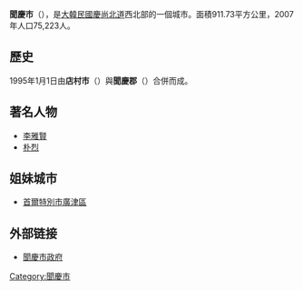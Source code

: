 {{multiple issues|
{{expand|time=2018-07-11T06:36:16+00:00}}
{{onesource|time=2018-07-11T06:36:16+00:00}}
{{refimprove|time=2018-07-11T06:36:16+00:00}}
}}
{{Infobox  Settlement
| name                    = 聞慶市
| settlement_type         = [[韩国行政区划|自治市]]
| translit_lang1          = [[韓語|韓語]]
| translit_lang1_type1    = [[諺文|諺文]]
| translit_lang1_info1    = 문경시
| translit_lang1_type2    = [[朝鮮漢字|漢字]]
| translit_lang1_info2    = 聞慶市
| translit_lang1_type3    = {{nowrap|[[文化观光部2000年式|文化观光部2000年式]]}}
| translit_lang1_info3    = Mungyeong-si
| translit_lang1_type4    = {{nowrap|[[馬科恩-賴肖爾表記法|馬科恩-賴肖爾表記法]]}}
| translit_lang1_info4    = Mun'gyŏng-si
| image_skyline           = Mungyeong Culture Street 2.JPG
| image_flag              = Flag of Mungyeong.svg
| image_caption           = 聞慶文化街
| image_map               = North Gyeongsang-Mungyeong.svg
| map_caption             = 聞慶市在韓國及慶尚北道的位置
| subdivision_type        = 國家
| subdivision_name        = {{ROK}}
| subdivision_type1       = [[朝鮮地區|地區]]
| subdivision_name1       = [[嶺南地方|嶺南地方]]
| subdivision_type2       = 省份
| subdivision_name2       = [[慶尚北道|慶尚北道]]
| parts_type              = 行政區劃
| parts                   = 2邑、7[[面_(行政區劃)|面]]、5[[行政洞|行政洞]]、11[[法定洞|法定洞]]
| area_total_km2          = 911.73
| population_total        = 71,154
| population_density_km2  = auto
| population_as_of        = 2021年
| population_blank1_title = 方言
| population_blank1       = [[慶尚方言|慶尚方言]]
| governing_body          = 聞慶市政府
| leader_title            = 市長
| leader_name             = {{link-ko|高潤煥|고윤환}}
| leader_party            = {{PPP}}
| leader_title1           = 國會議員
| leader_name1            = {{link-ko|林利子|임이자}} （{{PPP}}）
| blank_name              = 市樹
| blank_info              = [[賽黑樺|賽黑樺]]
| blank1_name             = 市花
| blank1_info             = [[大字杜鵑|大字杜鵑]]
| blank2_name             = 市鳥
| blank2_info             = [[游隼|游隼]]
| website                 = [https://www.gbmg.go.kr/main.do 聞慶市政府官網]
}}
'''聞慶市'''（{{kor|諺=문경시|漢=聞慶市|羅=Mungyeong si|f=y}}），是[[大韓民國|大韓民國]][[慶尚北道|慶尚北道]]西北部的一個城市。面積911.73平方公里，2007年人口75,223人。

==歷史==
1995年1月1日由'''店村市'''（{{lang|ko|점촌시}}）與'''聞慶郡'''（{{lang|ko|문경군}}）合併而成。

== 著名人物 ==
*[[李雅賢|李雅賢]]
*[[朴烈|朴烈]]

==姐妹城市==
*{{ROK}}[[首爾特別市|首爾特別市]][[廣津區|廣津區]]
==外部链接==
* [http://china.gbmg.go.kr/open_content/main/ 聞慶市政府] {{Wayback|url=http://china.gbmg.go.kr/open_content/main/ |date=20090707014101 }}{{zh-hans}}

{{慶尚北道行政區劃}}

{{DEFAULTSORT:Mungyeong-si}}
[[Category:聞慶市|Category:聞慶市]]